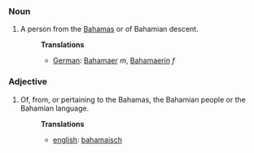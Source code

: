 ===Noun===
#A person from the [[Bahamas]] or of Bahamian descent.
#:'''Translations'''
#:*[[German]]: [[Bahamaer]] ''m'', [[Bahamaerin]] ''f''

===Adjective===
#Of, from, or pertaining to the Bahamas, the Bahamian people or the Bahamian language.
#:'''Translations'''
#:*[[english]]: [[bahamaisch]]